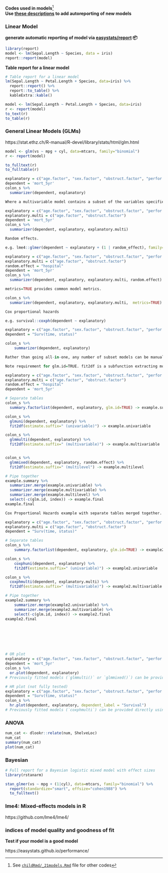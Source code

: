 **Codes used in models**^[See [`childRmd/_21models.Rmd`](https://github.com/sbalci/histopathology-template/blob/master/childRmd/_21models.Rmd) file for other codes]  
**Use [these descriptions](https://easystats.github.io/report/articles/supporting_new_models.html) to add autoreporting of new models**  


### Linear Model

**generate automatic reporting of model via [easystats/report](https://easystats.github.io/report/) 📦**

```r
library(report)
model <- lm(Sepal.Length ~ Species, data = iris)
report::report(model)
```

**Table report for a linear model**

```r
# Table report for a linear model
lm(Sepal.Length ~ Petal.Length + Species, data=iris) %>% 
  report::report() %>% 
  report::to_table() %>% 
  kableExtra::kable()
```


```r
model <- lm(Sepal.Length ~ Petal.Length + Species, data=iris)
r <- report(model)
to_text(r)
to_table(r)
```



### General Linear Models (GLMs)

https://stat.ethz.ch/R-manual/R-devel/library/stats/html/glm.html

```r
model <- glm(vs ~ mpg + cyl, data=mtcars, family="binomial")
r <- report(model)

to_fulltext(r)
to_fulltable(r)
```



```r
explanatory = c("age.factor", "sex.factor", "obstruct.factor", "perfor.factor")
dependent = 'mort_5yr'
colon_s %>%
  summarizer(dependent, explanatory)
```


```r
Where a multivariable model contains a subset of the variables specified in the full univariable set, this can be specified.

explanatory = c("age.factor", "sex.factor", "obstruct.factor", "perfor.factor")
explanatory.multi = c("age.factor", "obstruct.factor")
dependent = 'mort_5yr'
colon_s %>%
  summarizer(dependent, explanatory, explanatory.multi)

Random effects.

e.g. lme4::glmer(dependent ~ explanatory + (1 | random_effect), family="binomial")

explanatory = c("age.factor", "sex.factor", "obstruct.factor", "perfor.factor")
explanatory.multi = c("age.factor", "obstruct.factor")
random.effect = "hospital"
dependent = 'mort_5yr'
colon_s %>%
  summarizer(dependent, explanatory, explanatory.multi, random.effect)

metrics=TRUE provides common model metrics.

colon_s %>%
  summarizer(dependent, explanatory, explanatory.multi,  metrics=TRUE)

Cox proportional hazards

e.g. survival::coxph(dependent ~ explanatory)

explanatory = c("age.factor", "sex.factor", "obstruct.factor", "perfor.factor")
dependent = "Surv(time, status)"

colon_s %>%
	summarizer(dependent, explanatory)

Rather than going all-in-one, any number of subset models can be manually added on to a summary.factorlist() table using summarizer.merge(). This is particularly useful when models take a long-time to run or are complicated.

Note requirement for glm.id=TRUE. fit2df is a subfunction extracting most common models to a dataframe.

explanatory = c("age.factor", "sex.factor", "obstruct.factor", "perfor.factor")
explanatory.multi = c("age.factor", "obstruct.factor")
random.effect = "hospital"
dependent = 'mort_5yr'

# Separate tables
colon_s %>%
  summary.factorlist(dependent, explanatory, glm.id=TRUE) -> example.summary

colon_s %>%
  glmuni(dependent, explanatory) %>%
  fit2df(estimate.suffix=" (univariable)") -> example.univariable

colon_s %>%
  glmmulti(dependent, explanatory) %>%
  fit2df(estimate.suffix=" (multivariable)") -> example.multivariable


colon_s %>%
  glmmixed(dependent, explanatory, random.effect) %>%
  fit2df(estimate.suffix=" (multilevel") -> example.multilevel

# Pipe together
example.summary %>%
  summarizer.merge(example.univariable) %>%
  summarizer.merge(example.multivariable) %>%
  summarizer.merge(example.multilevel) %>%
  select(-c(glm.id, index)) -> example.final
example.final

Cox Proportional Hazards example with separate tables merged together.

explanatory = c("age.factor", "sex.factor", "obstruct.factor", "perfor.factor")
explanatory.multi = c("age.factor", "obstruct.factor")
dependent = "Surv(time, status)"

# Separate tables
colon_s %>%
	summary.factorlist(dependent, explanatory, glm.id=TRUE) -> example2.summary

colon_s %>%
	coxphuni(dependent, explanatory) %>%
	fit2df(estimate.suffix=" (univariable)") -> example2.univariable

colon_s %>%
  coxphmulti(dependent, explanatory.multi) %>%
  fit2df(estimate.suffix=" (multivariable)") -> example2.multivariable

# Pipe together
example2.summary %>%
	summarizer.merge(example2.univariable) %>%
	summarizer.merge(example2.multivariable) %>%
	select(-c(glm.id, index)) -> example2.final
example2.final







# OR plot
explanatory = c("age.factor", "sex.factor", "obstruct.factor", "perfor.factor")
dependent = 'mort_5yr'
colon_s %>%
  or.plot(dependent, explanatory)
# Previously fitted models (`glmmulti()` or `glmmixed()`) can be provided directly to `glmfit`

# HR plot (not fully tested)
explanatory = c("age.factor", "sex.factor", "obstruct.factor", "perfor.factor")
dependent = "Surv(time, status)"
colon_s %>%
  hr.plot(dependent, explanatory, dependent_label = "Survival")
# Previously fitted models (`coxphmulti`) can be provided directly using `coxfit`
```



### ANOVA


```r
num_cat <- dlookr::relate(num, ShelveLoc)
num_cat
summary(num_cat)
plot(num_cat)

```




### Bayesian

```r
# Full report for a Bayesian logistic mixed model with effect sizes
library(rstanarm)

stan_glmer(vs ~ mpg + (1|cyl), data=mtcars, family="binomial") %>% 
  report(standardize="smart", effsize="cohen1988") %>% 
  to_fulltext()
```


### lme4: Mixed-effects models in R

https://github.com/lme4/lme4/


###  indices of model quality and goodness of fit

**Test if your model is a good model**

https://easystats.github.io/performance/






